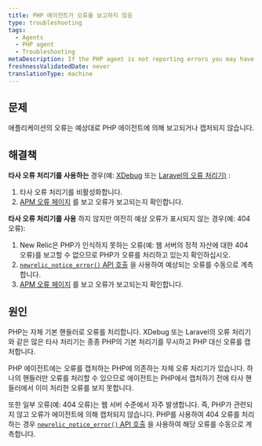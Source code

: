 ```yaml
---
title: PHP 에이전트가 오류를 보고하지 않음
type: troubleshooting
tags:
  - Agents
  - PHP agent
  - Troubleshooting
metaDescription: If the PHP agent is not reporting errors you may have to disable third party error handler or manually instrument the error using the agent API
freshnessValidatedDate: never
translationType: machine
---
```


## 문제

애플리케이션의 오류는 예상대로 PHP 에이전트에 의해 보고되거나 캡처되지 않습니다.

## 해결책

**타사 오류 처리기를 사용하는** 경우(예: [XDebug](https://xdebug.org/) 또는 [Laravel의 오류 처리기)](https://laravel.com/docs/5.2/errors) :

1. 타사 오류 처리기를 비활성화합니다.
2. [APM 오류 페이지](/docs/apm/applications-menu/events/view-apm-error-analytics) 를 보고 오류가 보고되는지 확인합니다.

**타사 오류 처리기를 사용** 하지 않지만 여전히 예상 오류가 표시되지 않는 경우(예: 404 오류):

1. New Relic은 PHP가 인식하지 못하는 오류(예: 웹 서버의 정적 자산에 대한 404 오류)를 보고할 수 없으므로 PHP가 오류를 처리하고 있는지 확인하십시오.
2. [`newrelic_notice_error()` API 호출](/docs/agents/php-agent/php-agent-api/newrelic_notice_error) 을 사용하여 예상되는 오류를 수동으로 계측합니다.
3. [APM 오류 페이지](/docs/apm/applications-menu/events/view-apm-error-analytics) 를 보고 오류가 보고되는지 확인합니다.

## 원인

PHP는 자체 기본 핸들러로 오류를 처리합니다. XDebug 또는 Laravel의 오류 처리기와 같은 많은 타사 처리기는 종종 PHP의 기본 처리기를 무시하고 PHP 대신 오류를 캡처합니다.

PHP 에이전트에는 오류를 캡처하는 PHP에 의존하는 자체 오류 처리기가 있습니다. 하나의 핸들러만 오류를 처리할 수 있으므로 에이전트는 PHP에서 캡처하기 전에 타사 핸들러에서 이미 처리한 오류를 보지 못합니다.

또한 일부 오류(예: 404 오류)는 웹 서버 수준에서 자주 발생합니다. 즉, PHP가 관련되지 않고 오류가 에이전트에 의해 캡처되지 않습니다. PHP를 사용하여 404 오류를 처리하는 경우 [`newrelic_notice_error()` API 호출](/docs/agents/php-agent/php-agent-api/newrelic_notice_error) 을 사용하여 해당 오류를 수동으로 계측합니다.